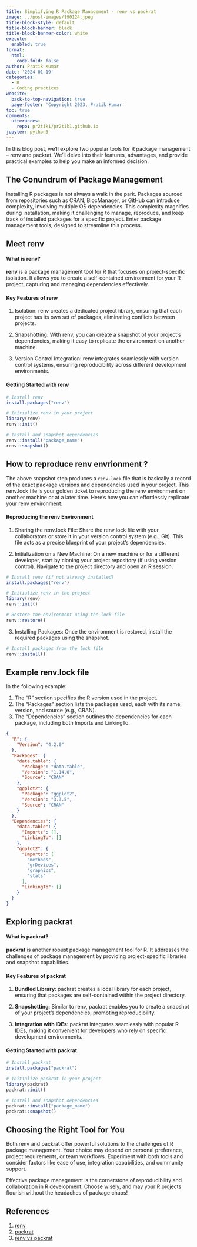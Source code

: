 ```yaml
---
title: Simplifying R Package Management - renv vs packrat
image: ../post-images/190124.jpeg
title-block-style: default
title-block-banner: black
title-block-banner-color: white
execute:
  enabled: true
format:
  html:
    code-fold: false
author: Pratik Kumar
date: '2024-01-19'
categories:
  - R
  - Coding practices
website:
  back-to-top-navigation: true
  page-footer: 'Copyright 2023, Pratik Kumar'
toc: true
comments:
  utterances:
    repo: pr2tik1/pr2tik1.github.io
jupyter: python3
---
```


In this blog post, we'll explore two popular tools for R package management – renv and packrat. We'll delve into their features, advantages, and provide practical examples to help you make an informed decision.

## The Conundrum of Package Management
Installing R packages is not always a walk in the park. Packages sourced from repositories such as CRAN, BiocManager, or GitHub can introduce complexity, involving multiple OS dependencies. This complexity magnifies during installation, making it challenging to manage, reproduce, and keep track of installed packages for a specific project. Enter package management tools, designed to streamline this process.

## Meet renv
#### What is renv?
**renv** is a package management tool for R that focuses on project-specific isolation. It allows you to create a self-contained environment for your R project, capturing and managing dependencies effectively.

#### Key Features of renv
  1. Isolation: renv creates a dedicated project library, ensuring that each project has its own set of packages, eliminating conflicts between projects.

  2. Snapshotting: With renv, you can create a snapshot of your project's dependencies, making it easy to replicate the environment on another machine.

  3. Version Control Integration: renv integrates seamlessly with version control systems, ensuring reproducibility across different development environments.

#### Getting Started with renv

  ```R
  # Install renv
  install.packages("renv")

  # Initialize renv in your project
  library(renv)
  renv::init()

  # Install and snapshot dependencies
  renv::install("package_name")
  renv::snapshot()
  ```

## How to reproduce renv envrionment ?
The above snapshot step produces a `renv.lock` file that is basically a record of the exact package versions and dependencies used in your project. This renv.lock file is your golden ticket to reproducing the renv environment on another machine or at a later time. Here's how you can effortlessly replicate your renv environment:

#### Reproducing the renv Environment

1. Sharing the renv.lock File: Share the renv.lock file with your collaborators or store it in your version control system (e.g., Git). This file acts as a precise blueprint of your project's dependencies.

2. Initialization on a New Machine: On a new machine or for a different developer, start by cloning your project repository (if using version control). Navigate to the project directory and open an R session.

  ```R
  # Install renv (if not already installed)
  install.packages("renv")

  # Initialize renv in the project
  library(renv)
  renv::init()

  # Restore the environment using the lock file
  renv::restore()
  ```

3. Installing Packages: Once the environment is restored, install the required packages using the snapshot.
  ```R
  # Install packages from the lock file
  renv::install()
  ```


## Example renv.lock file 

In the following example:

1. The "R" section specifies the R version used in the project.
2. The "Packages" section lists the packages used, each with its name, version, and source (e.g., CRAN).
3. The "Dependencies" section outlines the dependencies for each package, including both Imports and LinkingTo.

  ```json
  {
    "R": {
      "Version": "4.2.0"
    },
    "Packages": {
      "data.table": {
        "Package": "data.table",
        "Version": "1.14.0",
        "Source": "CRAN"
      },
      "ggplot2": {
        "Package": "ggplot2",
        "Version": "3.3.5",
        "Source": "CRAN"
      }
    },
    "Dependencies": {
      "data.table": {
        "Imports": [],
        "LinkingTo": []
      },
      "ggplot2": {
        "Imports": [
          "methods",
          "grDevices",
          "graphics",
          "stats"
        ],
        "LinkingTo": []
      }
    }
  }
  ```

## Exploring packrat
#### What is packrat?
**packrat** is another robust package management tool for R. It addresses the challenges of package management by providing project-specific libraries and snapshot capabilities.

#### Key Features of packrat
1. **Bundled Library**: packrat creates a local library for each project, ensuring that packages are self-contained within the project directory.

2. **Snapshotting**: Similar to renv, packrat enables you to create a snapshot of your project's dependencies, promoting reproducibility.

3. **Integration with IDEs**: packrat integrates seamlessly with popular R IDEs, making it convenient for developers who rely on specific development environments.

#### Getting Started with packrat
  ```R
  # Install packrat
  install.packages("packrat")

  # Initialize packrat in your project
  library(packrat)
  packrat::init()

  # Install and snapshot dependencies
  packrat::install("package_name")
  packrat::snapshot()
  ```

## Choosing the Right Tool for You
Both renv and packrat offer powerful solutions to the challenges of R package management. Your choice may depend on personal preference, project requirements, or team workflows. Experiment with both tools and consider factors like ease of use, integration capabilities, and community support.

Effective package management is the cornerstone of reproducibility and collaboration in R development. Choose wisely, and may your R projects flourish without the headaches of package chaos!


## References 

1. [renv](https://rstudio.github.io/renv/articles/renv.html)
2. [packrat](https://rstudio.github.io/packrat/)
3. [renv vs packrat](https://cran.r-project.org/web/packages/renv/vignettes/packrat.html)